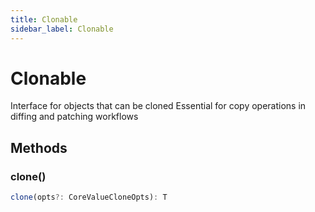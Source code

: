 ```yaml
---
title: Clonable
sidebar_label: Clonable
---
```



# Clonable

Interface for objects that can be cloned
Essential for copy operations in diffing and patching workflows

## Methods

### clone()

```typescript
clone(opts?: CoreValueCloneOpts): T
```

